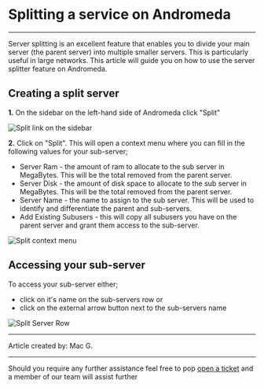 

# Splitting a service on Andromeda
***
<Callout type="info" emoji=" " >
  Server splitting is an excellent feature that enables you to divide your main server (the parent server) into multiple smaller servers. This is particularly useful in large networks. This article will guide you on how to use the server splitter feature on Andromeda.
</Callout>

## Creating a split server
**1.** On the sidebar on the left-hand side of Andromeda click "Split"

![Split link on the sidebar](../img/split-SB.png.png)

**2.** Click on "Split". This will open a context menu where you can fill in the following values for your sub-server;
* Server Ram - the amount of ram to allocate to the sub server in MegaBytes. This will be the total removed from the parent server.
* Server Disk - the amount of disk space to allocate to the sub server in MegaBytes. This will be the total removed from the parent server.
* Server Name - the name to assign to the sub server. This will be used to identify and differentiate the parent and sub-servers.
* Add Existing Subusers - this will copy all subusers you have on the parent server and grant them access to the sub-server.

![Split context menu](../img/split-CM.png)

## Accessing your sub-server

To access your sub-server either;
* click on it's name on the sub-servers row 
or
* click on the external arrow button next to the sub-servers name


![Split Server Row](../img/split-ROW.png)

***

Article created by: Mac G.

***

Should you require any further assistance feel free to pop [open a ticket](https://billing.plutonode.com/submitticket.php) and a member of our team will assist further
